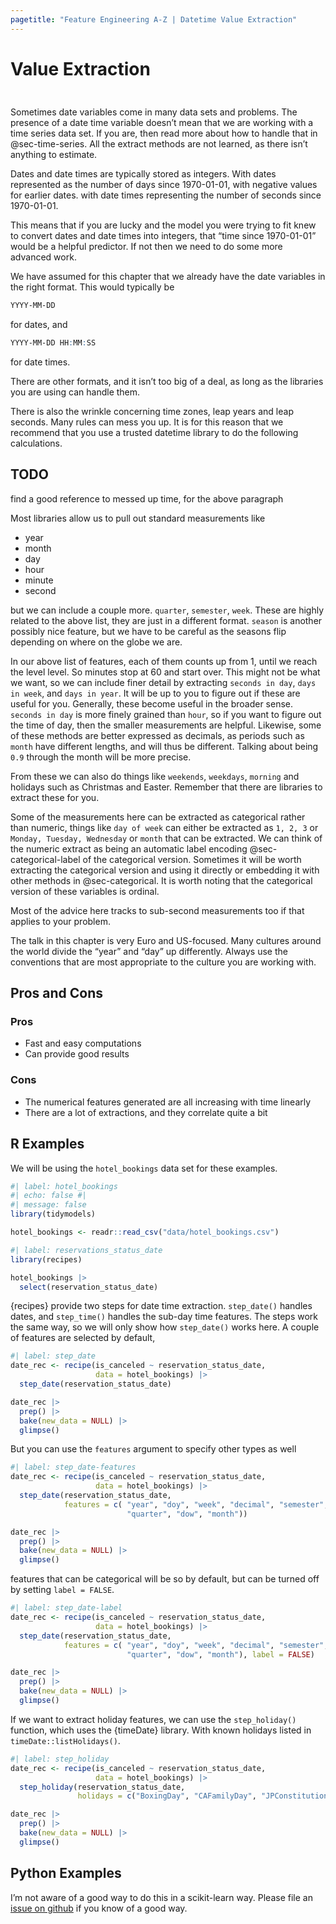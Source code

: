 ```yaml
---
pagetitle: "Feature Engineering A-Z | Datetime Value Extraction"
---
```


# Value Extraction {#sec-datetime-extraction}

::: {style="visibility: hidden; height: 0px;"}
## Value Extraction
:::

Sometimes date variables come in many data sets and problems.
The presence of a date time variable doesn't mean that we are working with a time series data set.
If you are, then read more about how to handle that in @sec-time-series.
All the extract methods are not learned, as there isn't anything to estimate.

Dates and date times are typically stored as integers.
With dates represented as the number of days since 1970-01-01, with negative values for earlier dates.
with date times representing the number of seconds since 1970-01-01.

This means that if you are lucky and the model you were trying to fit knew to convert dates and date times into integers, that "time since 1970-01-01" would be a helpful predictor.
If not then we need to do some more advanced work.

We have assumed for this chapter that we already have the date variables in the right format.
This would typically be

``` r
YYYY‐MM‐DD
```

for dates, and

``` r
YYYY‐MM‐DD HH:MM:SS
```

for date times.

::: callout-note
There are other formats, and it isn't too big of a deal, as long as the libraries you are using can handle them.
:::

There is also the wrinkle concerning time zones, leap years and leap seconds.
Many rules can mess you up.
It is for this reason that we recommend that you use a trusted datetime library to do the following calculations.

::: callout-caution
# TODO

find a good reference to messed up time, for the above paragraph
:::

Most libraries allow us to pull out standard measurements like

-   year
-   month
-   day
-   hour
-   minute
-   second

but we can include a couple more.
`quarter`, `semester`, `week`.
These are highly related to the above list, they are just in a different format.
`season` is another possibly nice feature, but we have to be careful as the seasons flip depending on where on the globe we are.

In our above list of features, each of them counts up from 1, until we reach the level level.
So minutes stop at 60 and start over.
This might not be what we want, so we can include finer detail by extracting `seconds in day`, `days in week`, and `days in year`.
It will be up to you to figure out if these are useful for you.
Generally, these become useful in the broader sense.
`seconds in day` is more finely grained than `hour`, so if you want to figure out the time of day, then the smaller measurements are helpful.
Likewise, some of these methods are better expressed as decimals, as periods such as `month` have different lengths, and will thus be different.
Talking about being `0.9` through the month will be more precise.

From these we can also do things like `weekends`, `weekdays`, `morning` and holidays such as Christmas and Easter.
Remember that there are libraries to extract these for you.

Some of the measurements here can be extracted as categorical rather than numeric, things like `day of week` can either be extracted as `1, 2, 3` or `Monday, Tuesday, Wednesday` or `month` that can be extracted.
We can think of the numeric extract as being an automatic label encoding @sec-categorical-label of the categorical version.
Sometimes it will be worth extracting the categorical version and using it directly or embedding it with other methods in @sec-categorical.
It is worth noting that the categorical version of these variables is ordinal.

::: callout-note
Most of the advice here tracks to sub-second measurements too if that applies to your problem.
:::

The talk in this chapter is very Euro and US-focused.
Many cultures around the world divide the "year" and "day" up differently.
Always use the conventions that are most appropriate to the culture you are working with.

## Pros and Cons

### Pros

-   Fast and easy computations
-   Can provide good results

### Cons

-   The numerical features generated are all increasing with time linearly
-   There are a lot of extractions, and they correlate quite a bit

## R Examples

We will be using the `hotel_bookings` data set for these examples.

```r
#| label: hotel_bookings
#| echo: false #| 
#| message: false
library(tidymodels)

hotel_bookings <- readr::read_csv("data/hotel_bookings.csv")
```

```r
#| label: reservations_status_date
library(recipes)

hotel_bookings |>
  select(reservation_status_date)
```

{recipes} provide two steps for date time extraction.
`step_date()` handles dates, and `step_time()` handles the sub-day time features.
The steps work the same way, so we will only show how `step_date()` works here.
A couple of features are selected by default,

```r
#| label: step_date
date_rec <- recipe(is_canceled ~ reservation_status_date, 
                   data = hotel_bookings) |>
  step_date(reservation_status_date)

date_rec |>
  prep() |>
  bake(new_data = NULL) |>
  glimpse()
```

But you can use the `features` argument to specify other types as well

```r
#| label: step_date-features
date_rec <- recipe(is_canceled ~ reservation_status_date, 
                   data = hotel_bookings) |>
  step_date(reservation_status_date, 
            features = c( "year", "doy", "week", "decimal", "semester", 
                          "quarter", "dow", "month"))

date_rec |>
  prep() |>
  bake(new_data = NULL) |>
  glimpse()
```

features that can be categorical will be so by default, but can be turned off by setting `label = FALSE`.

```r
#| label: step_date-label
date_rec <- recipe(is_canceled ~ reservation_status_date, 
                   data = hotel_bookings) |>
  step_date(reservation_status_date, 
            features = c( "year", "doy", "week", "decimal", "semester", 
                          "quarter", "dow", "month"), label = FALSE)

date_rec |>
  prep() |>
  bake(new_data = NULL) |>
  glimpse()
```

If we want to extract holiday features, we can use the `step_holiday()` function, which uses the {timeDate} library.
With known holidays listed in `timeDate::listHolidays()`.

```r
#| label: step_holiday
date_rec <- recipe(is_canceled ~ reservation_status_date, 
                   data = hotel_bookings) |>
  step_holiday(reservation_status_date, 
               holidays = c("BoxingDay", "CAFamilyDay", "JPConstitutionDay"))

date_rec |>
  prep() |>
  bake(new_data = NULL) |>
  glimpse()
```

## Python Examples

I'm not aware of a good way to do this in a scikit-learn way.
Please file an [issue on github](https://github.com/EmilHvitfeldt/feature-engineering-az/issues/new?assignees=&labels=&projects=&template=general-issue.md&title) if you know of a good way.
